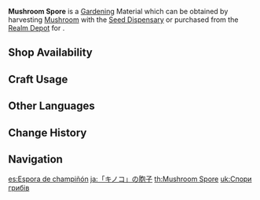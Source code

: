 {{Item Infobox
|id           = 130014
|image        = Item Mushroom Spore.png
|type         = Gardening Materials
|group        = Jade Field
|invCategory  = Seed Dispensary
|description  = A spore obtained from the [[Seed Dispensary]]. A quality spore full of life, just waiting to be planted in the Realm Within's fields. After some time it will grow into a [[Mushroom]].
|source1      = Harvesting [[Mushroom]] with the [[Seed Dispensary]]
|source2      = [[Serenitea Pot/Realm Depot|Realm Depot]]
}}
'''Mushroom Spore''' is a [[Gardening]] Material which can be obtained by harvesting [[Mushroom]] with the [[Seed Dispensary]] or purchased from the [[Realm Depot]] for {{Item|Realm Currency|30|x=5}}.

==Shop Availability==
{{Shop Availability|currency=Realm Currency}}

==Craft Usage==
{{Craft Usage}}

==Other Languages==
{{Other Languages
|en      = Mushroom Spore
|zhs     = 「蘑菇」的孢子
|zhs_rm  = "Mógū" de Bāozi
|zht     = 「蘑菇」的孢子
|zht_rm  = "Mógū" de Bāozi
|zh_tl   = "Mushroom" Spore
|ja      = 「キノコ」の胞子
|ja_rm   = "Kinoko" no Houshi
|ja_tl   = "Mushroom" Spore
|ko      = 「버섯」 포자
|ko_rm   = "Beoseot" Poja
|ko_tl   = "Mushroom" Spore
|es      = Espora de champiñón
|es_tl   = Mushroom Spore
|fr      = Spore de champignon
|fr_tl   = Mushroom Spore
|ru      = Споры гриба
|ru_tl   = Mushroom Spores
|th      = Mushroom Spore
|vi      = Bào Tử Nấm Rơm
|vi_tl   = Mushroom Spore
|de      = Champignonsporen
|de_tl   = Mushroom Spores
|id      = Mushroom Spore
|pt      = Esporo de Cogumelo
|pt_tl   = Mushroom Spore
|tr      = Mantar Sporu
|tr_tl   = 
|it      = Spora di fungo
|it_tl   = 
}}

==Change History==
{{Change History|2.0}}

==Navigation==
{{Material Navbox|type=Gardening Materials}}

[[es:Espora de champiñón]]
[[ja:「キノコ」の胞子]]
[[th:Mushroom Spore]]
[[uk:Спори грибів]]